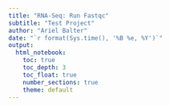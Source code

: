 ```yaml
---
title: "RNA-Seq: Run Fastqc"
subtitle: "Test Project"
author: "Ariel Balter"
date: "`r format(Sys.time(), '%B %e, %Y')`"
output:
  html_notebook:
    toc: true
    toc_depth: 3
    toc_float: true
    number_sections: true
    theme: default
---
```


